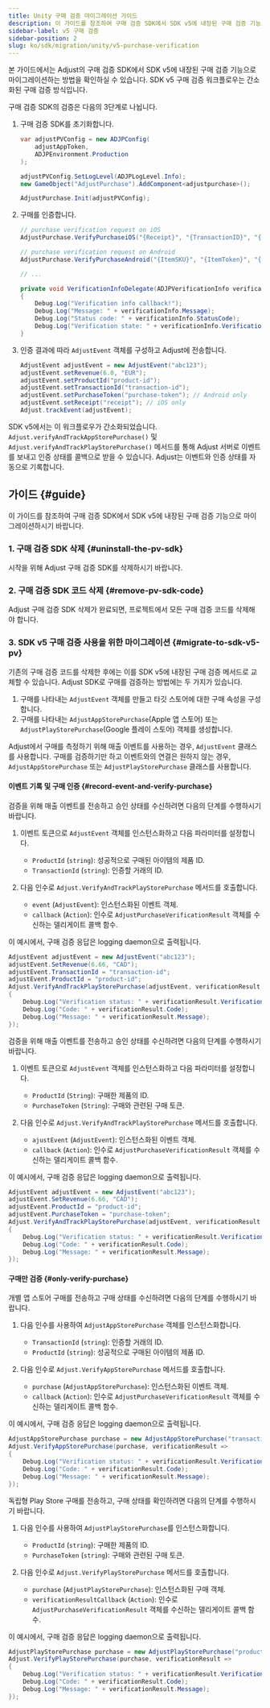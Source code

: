 ```yaml
---
title: Unity 구매 검증 마이그레이션 가이드
description: 이 가이드를 참조하여 구매 검증 SDK에서 SDK v5에 내장된 구매 검증 기능으로 마이그레이션하시기 바랍니다.
sidebar-label: v5 구매 검증
sidebar-position: 2
slug: ko/sdk/migration/unity/v5-purchase-verification
---
```


본 가이드에서는 Adjust의 구매 검증 SDK에서 SDK v5에 내장된 구매 검증 기능으로 마이그레이션하는 방법을 확인하실 수 있습니다. SDK v5 구매 검증 워크플로우는 간소화된 구매 검증 방식입니다.

구매 검증 SDK의 검증은 다음의 3단계로 나뉩니다.

1. 구매 검증 SDK를 초기화합니다.

   ```cs
   var adjustPVConfig = new ADJPConfig(
       adjustAppToken,
       ADJPEnvironment.Production
   );

   adjustPVConfig.SetLogLevel(ADJPLogLevel.Info);
   new GameObject("AdjustPurchase").AddComponent<adjustpurchase>();

   AdjustPurchase.Init(adjustPVConfig);
   ```

2. 구매를 인증합니다.

   ```cs
   // purchase verification request on iOS
   AdjustPurchase.VerifyPurchaseiOS("{Receipt}", "{TransactionID}", "{ProductId}", VerificationInfoDelegate);

   // purchase verification request on Android
   AdjustPurchase.VerifyPurchaseAndroid("{ItemSKU}", "{ItemToken}", "{DeveloperPayload}", VerificationInfoDelegate);

   // ...

   private void VerificationInfoDelegate(ADJPVerificationInfo verificationInfo)
   {
       Debug.Log("Verification info callback!");
       Debug.Log("Message: " + verificationInfo.Message);
       Debug.Log("Status code: " + verificationInfo.StatusCode);
       Debug.Log("Verification state: " + verificationInfo.VerificationState);
   }
   ```

3. 인증 결과에 따라 `AdjustEvent` 객체를 구성하고 Adjust에 전송합니다.

   ```cs
   AdjustEvent adjustEvent = new AdjustEvent("abc123");
   adjustEvent.setRevenue(6.0, "EUR");
   adjustEvent.setProductId("product-id");
   adjustEvent.setTransactionId("transaction-id");
   adjustEvent.setPurchaseToken("purchase-token"); // Android only
   adjustEvent.setReceipt("receipt"); // iOS only
   Adjust.trackEvent(adjustEvent);
   ```

SDK v5에서는 이 워크플로우가 간소화되었습니다. `Adjust.verifyAndTrackAppStorePurchase()` 및 `Adjust.verifyAndTrackPlayStorePurchase()` 메서드를 통해 Adjust 서버로 이벤트를 보내고 인증 상태를 콜백으로 받을 수 있습니다. Adjust는 이벤트와 인증 상태를 자동으로 기록합니다.

## 가이드 {#guide}

이 가이드를 참조하여 구매 검증 SDK에서 SDK v5에 내장된 구매 검증 기능으로 마이그레이션하시기 바랍니다.

### 1\. 구매 검증 SDK 삭제 {#uninstall-the-pv-sdk}

시작을 위해 Adjust 구매 검증 SDK를 삭제하시기 바랍니다.

### 2\. 구매 검증 SDK 코드 삭제 {#remove-pv-sdk-code}

Adjust 구매 검증 SDK 삭제가 완료되면, 프로젝트에서 모든 구매 검증 코드를 삭제해야 합니다.

### 3\. SDK v5 구매 검증 사용을 위한 마이그레이션 {#migrate-to-sdk-v5-pv}

기존의 구매 검증 코드를 삭제한 후에는 이를 SDK v5에 내장된 구매 검증 메서드로 교체할 수 있습니다. Adjust SDK로 구매를 검증하는 방법에는 두 가지가 있습니다.

1. 구매를 나타내는 `AdjustEvent` 객체를 만들고 타깃 스토어에 대한 구매 속성을 구성합니다.
2. 구매를 나타내는 `AdjustAppStorePurchase`\(Apple 앱 스토어\) 또는 `AdjustPlayStorePurchase`\(Google 플레이 스토어\) 객체를 생성합니다.

<Callout type="tip">

Adjust에서 구매를 측정하기 위해 매출 이벤트를 사용하는 경우, `AdjustEvent` 클래스를 사용합니다. 구매를 검증하기만 하고 이벤트와의 연결은 원하지 않는 경우, `AdjustAppStorePurchase` 또는 `AdjustPlayStorePurchase` 클래스를 사용합니다.

</Callout>

#### 이벤트 기록 및 구매 인증 {#record-event-and-verify-purchase}

<Tabs>
<Tab title="App Store" icon="StoreAppStore" sync="appstore">

검증을 위해 매출 이벤트를 전송하고 승인 상태를 수신하려면 다음의 단계를 수행하시기 바랍니다.

1. 이벤트 토큰으로 `AdjustEvent` 객체를 인스턴스화하고 다음 파라미터를 설정합니다.

   -  `ProductId` \(`string`\): 성공적으로 구매된 아이템의 제품 ID.
   -  `TransactionId` \(`string`\): 인증할 거래의 ID.

2. 다음 인수로 `Adjust.VerifyAndTrackPlayStorePurchase` 메서드를 호출합니다.
   -  `event` \(`AdjustEvent`\): 인스턴스화된 이벤트 객체.
   -  `callback` \(`Action`\): 인수로 `AdjustPurchaseVerificationResult` 객체를 수신하는 델리게이트 콜백 함수.

이 예시에서, 구매 검증 응답은 logging daemon으로 출력됩니다.

```cs
AdjustEvent adjustEvent = new AdjustEvent("abc123");
adjustEvent.SetRevenue(6.66, "CAD");
adjustEvent.TransactionId = "transaction-id";
adjustEvent.ProductId = "product-id";
Adjust.VerifyAndTrackPlayStorePurchase(adjustEvent, verificationResult =>
{
    Debug.Log("Verification status: " + verificationResult.VerificationStatus);
    Debug.Log("Code: " + verificationResult.Code);
    Debug.Log("Message: " + verificationResult.Message);
});
```

</Tab>
<Tab title="Google Play" icon="PlatformGooglePlay" sync="playstore">

검증을 위해 매출 이벤트를 전송하고 승인 상태를 수신하려면 다음의 단계를 수행하시기 바랍니다.

1. 이벤트 토큰으로 `AdjustEvent` 객체를 인스턴스화하고 다음 파라미터를 설정합니다.

   -  `ProductId` \(`String`\): 구매한 제품의 ID.
   -  `PurchaseToken` \(`String`\): 구매와 관련된 구매 토큰.

2. 다음 인수로 `Adjust.VerifyAndTrackPlayStorePurchase` 메서드를 호출합니다.
   -  `ajustEvent` \(`AdjustEvent`\): 인스턴스화된 이벤트 객체.
   -  `callback` \(`Action`\): 인수로 `AdjustPurchaseVerificationResult` 객체를 수신하는 델리게이트 콜백 함수.

이 예시에서, 구매 검증 응답은 logging daemon으로 출력됩니다.

```cs
AdjustEvent adjustEvent = new AdjustEvent("abc123");
adjustEvent.SetRevenue(6.66, "CAD");
adjustEvent.ProductId = "product-id";
adjustEvent.PurchaseToken = "purchase-token";
Adjust.VerifyAndTrackPlayStorePurchase(adjustEvent, verificationResult =>
{
    Debug.Log("Verification status: " + verificationResult.VerificationStatus);
    Debug.Log("Code: " + verificationResult.Code);
    Debug.Log("Message: " + verificationResult.Message);
});
```

</Tab>
</Tabs>

#### 구매만 검증 {#only-verify-purchase}

<Tabs>
<Tab title="App Store" icon="StoreAppStore" sync="appstore">

개별 앱 스토어 구매를 전송하고 구매 상태를 수신하려면 다음의 단계를 수행하시기 바랍니다.

1. 다음 인수를 사용하여 `AdjustAppStorePurchase` 객체를 인스턴스화합니다.

   -  `TransactionId` \(`string`\): 인증할 거래의 ID.
   -  `ProductId` \(`string`\): 성공적으로 구매된 아이템의 제품 ID.

2. 다음 인수로 `Adjust.VerifyAppStorePurchase` 메서드를 호출합니다.
   -  `purchase` \(`AdjustAppStorePurchase`\): 인스턴스화된 이벤트 객체.
   -  `callback` \(`Action`\): 인수로 `AdjustPurchaseVerificationResult` 객체를 수신하는 델리게이트 콜백 함수.

이 예시에서, 구매 검증 응답은 logging daemon으로 출력됩니다.

```cs
AdjustAppStorePurchase purchase = new AdjustAppStorePurchase("transaction-id", "product-id");
Adjust.VerifyAppStorePurchase(purchase, verificationResult =>
{
    Debug.Log("Verification status: " + verificationResult.VerificationStatus);
    Debug.Log("Code: " + verificationResult.Code);
    Debug.Log("Message: " + verificationResult.Message);
});
```

</Tab>
<Tab title="Google Play" icon="PlatformGooglePlay" sync="playstore">

독립형 Play Store 구매를 전송하고, 구매 상태를 확인하려면 다음의 단계를 수행하시기 바랍니다.

1. 다음 인수를 사용하여 `AdjustPlayStorePurchase`를 인스턴스화합니다.

   -  `ProductId` \(`string`\): 구매한 제품의 ID.
   -  `PurchaseToken` \(`string`\): 구매와 관련된 구매 토큰.

2. 다음 인수로 `Adjust.VerifyPlayStorePurchase` 메서드를 호출합니다.
   -  `purchase` \(`AdjustPlayStorePurchase`\): 인스턴스화된 구매 객체.
   -  `verificationResultCallback` \(`Action`\): 인수로 `AdjustPurchaseVerificationResult` 객체를 수신하는 델리게이트 콜백 함수.

이 예시에서, 구매 검증 응답은 logging daemon으로 출력됩니다.

```cs
AdjustPlayStorePurchase purchase = new AdjustPlayStorePurchase("product-id", "purchase-token");
Adjust.VerifyPlayStorePurchase(purchase, verificationResult =>
{
    Debug.Log("Verification status: " + verificationResult.VerificationStatus);
    Debug.Log("Code: " + verificationResult.Code);
    Debug.Log("Message: " + verificationResult.Message);
});
```

</Tab>
</Tabs>

